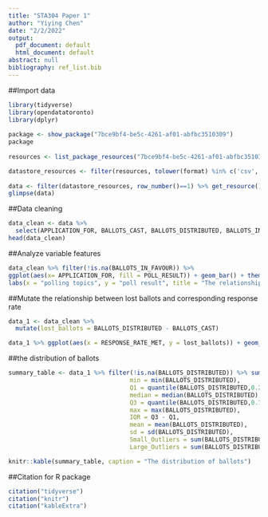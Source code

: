 ```yaml
---
title: "STA304 Paper 1"
author: "Yiying Chen"
date: "2/2/2022"
output:
  pdf_document: default
  html_document: default
abstract: null
bibliography: ref_list.bib
---
```

##Import data
```r

library(tidyverse)
library(opendatatoronto)
library(dplyr)
 
package <- show_package("7bce9bf4-be5c-4261-af01-abfbc3510309")
package
 
resources <- list_package_resources("7bce9bf4-be5c-4261-af01-abfbc3510309")

datastore_resources <- filter(resources, tolower(format) %in% c('csv', 'geojson'))
 
data <- filter(datastore_resources, row_number()==1) %>% get_resource()
glimpse(data)
```

##Data cleaning 
```r
data_clean <- data %>%
  select(APPLICATION_FOR, BALLOTS_CAST, BALLOTS_DISTRIBUTED, BALLOTS_IN_FAVOUR, BALLOTS_OPPOSED, FINAL_VOTER_COUNT, RESPONSE_RATE_MET, POLL_RESULT)
head(data_clean)
```

##Analyze variable features 
```r
data_clean %>% filter(!is.na(BALLOTS_IN_FAVOUR)) %>%
ggplot(aes(x= APPLICATION_FOR, fill = POLL_RESULT)) + geom_bar() + theme_classic()+ geom_text(stat = 'count',aes(label =..count.., vjust = 0))+
labs(x = "polling topics", y = "poll result", title = "The relationship between poll topics and correspond result")
```

##Mutate the relationship between lost ballots and corresponding response rate
```r
data_1 <- data_clean %>%
  mutate(lost_ballots = BALLOTS_DISTRIBUTED - BALLOTS_CAST)
```

```r
data_1 %>% ggplot(aes(x = RESPONSE_RATE_MET, y = lost_ballots)) + geom_point() + theme_classic()+ labs(x = "Response rate met", y = "lost ballots", title = "How the number of lost ballots affect the response rate")
```

##the distribution of ballots
```r
summary_table <- data_1 %>% filter(!is.na(BALLOTS_DISTRIBUTED)) %>% summarise(
                                  min = min(BALLOTS_DISTRIBUTED),
                                  Q1 = quantile(BALLOTS_DISTRIBUTED,0.25),
                                  median = median(BALLOTS_DISTRIBUTED),
                                  Q3 = quantile(BALLOTS_DISTRIBUTED,0.75),
                                  max = max(BALLOTS_DISTRIBUTED),
                                  IQR = Q3 - Q1,
                                  mean = mean(BALLOTS_DISTRIBUTED), 
                                  sd = sd(BALLOTS_DISTRIBUTED), 
                                  Small_Outliers = sum(BALLOTS_DISTRIBUTED < Q1 - 1.5*IQR),
                                  Large_Outliers = sum(BALLOTS_DISTRIBUTED > Q3 + 1.5*IQR)) 

knitr::kable(summary_table, caption = "The distribution of ballots")
```

##Citation for R package 
```r
citation("tidyverse")
citation("knitr")
citation("kableExtra")
```

